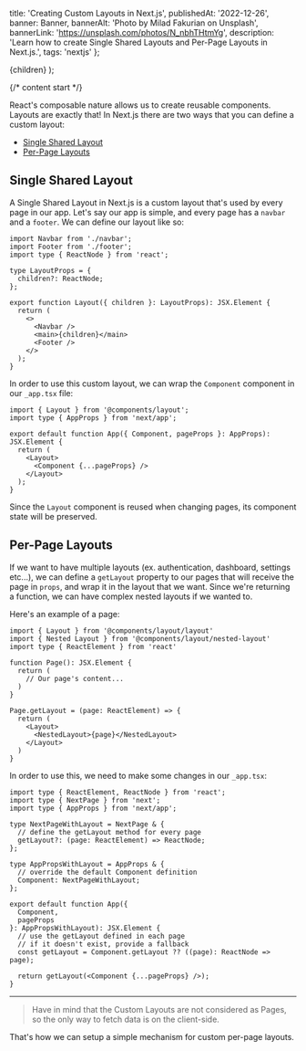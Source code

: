 
  title: 'Creating Custom Layouts in Next.js',
  publishedAt: '2022-12-26',
  banner: Banner,
  bannerAlt: 'Photo by Milad Fakurian on Unsplash',
  bannerLink: 'https://unsplash.com/photos/N_nbhTHtmYg',
  description:
    'Learn how to create Single Shared Layouts and Per-Page Layouts in Next.js.',
  tags: 'nextjs'
};


  <ContentLayout meta={meta}>{children}</ContentLayout>
);

{/* content start */}

React's composable nature allows us to create reusable components. Layouts are exactly that! In Next.js there are two ways that you can define a custom layout:

- [Single Shared Layout](#single-shared-layout)
- [Per-Page Layouts](#per-page-layouts)

## Single Shared Layout

A Single Shared Layout in Next.js is a custom layout that's used by every page in our app. Let's say our app is simple, and every page has a `navbar` and a `footer`. We can define our layout like so:

```tsx title="components/layout/layout.tsx"
import Navbar from './navbar';
import Footer from './footer';
import type { ReactNode } from 'react';

type LayoutProps = {
  children?: ReactNode;
};

export function Layout({ children }: LayoutProps): JSX.Element {
  return (
    <>
      <Navbar />
      <main>{children}</main>
      <Footer />
    </>
  );
}
```

In order to use this custom layout, we can wrap the `Component` component in our `_app.tsx` file:

```tsx title="pages/_app.tsx"
import { Layout } from '@components/layout';
import type { AppProps } from 'next/app';

export default function App({ Component, pageProps }: AppProps): JSX.Element {
  return (
    <Layout>
      <Component {...pageProps} />
    </Layout>
  );
}
```

Since the `Layout` component is reused when changing pages, its component state will be preserved.

## Per-Page Layouts

If we want to have multiple layouts (ex. authentication, dashboard, settings etc...), we can define a `getLayout` property to our pages that will receive the page in `props`, and wrap it in the layout that we want. Since we're returning a function, we can have complex nested layouts if we wanted to.

Here's an example of a page:

```tsx title="pages/index.tsx"
import { Layout } from '@components/layout/layout'
import { Nested Layout } from '@components/layout/nested-layout'
import type { ReactElement } from 'react'

function Page(): JSX.Element {
  return (
    // Our page's content...
  )
}

Page.getLayout = (page: ReactElement) => {
  return (
    <Layout>
      <NestedLayout>{page}</NestedLayout>
    </Layout>
  )
}
```

In order to use this, we need to make some changes in our `_app.tsx`:

```tsx title="pages/_app.tsx"
import type { ReactElement, ReactNode } from 'react';
import type { NextPage } from 'next';
import type { AppProps } from 'next/app';

type NextPageWithLayout = NextPage & {
  // define the getLayout method for every page
  getLayout?: (page: ReactElement) => ReactNode;
};

type AppPropsWithLayout = AppProps & {
  // override the default Component definition
  Component: NextPageWithLayout;
};

export default function App({
  Component,
  pageProps
}: AppPropsWithLayout): JSX.Element {
  // use the getLayout defined in each page
  // if it doesn't exist, provide a fallback
  const getLayout = Component.getLayout ?? ((page): ReactNode => page);

  return getLayout(<Component {...pageProps} />);
}
```

---

> Have in mind that the Custom Layouts are not considered as Pages, so the only way to fetch data is on the client-side.

That's how we can setup a simple mechanism for custom per-page layouts.
